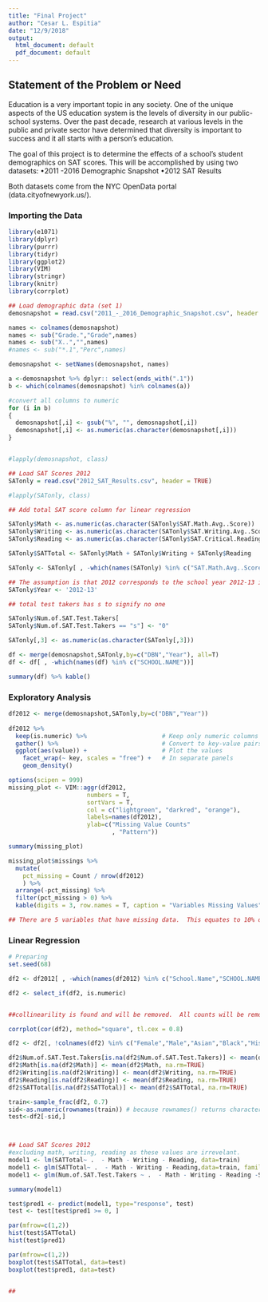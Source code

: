 ```yaml
---
title: "Final Project"
author: "Cesar L. Espitia"
date: "12/9/2018"
output:
  html_document: default
  pdf_document: default
---
```


## Statement of the Problem or Need

Education is a very important topic in any society.    One of the unique aspects of the US education system is the levels of diversity in our public-school systems.    Over the past decade, research at various levels in the public and private sector have determined that diversity is important to success and it all starts with a person’s education.  

The goal of this project is to determine the effects of a school’s student demographics on SAT scores.    This will be accomplished by using two datasets:
  •2011 -2016 Demographic Snapshot
  •2012 SAT Results

Both datasets come from the NYC OpenData portal (data.cityofnewyork.us/).  


### Importing the Data

```r
library(e1071)
library(dplyr)
library(purrr)
library(tidyr)
library(ggplot2)
library(VIM)
library(stringr)
library(knitr)
library(corrplot)

## Load demographic data (set 1)
demosnapshot = read.csv("2011_-_2016_Demographic_Snapshot.csv", header = TRUE)

names <- colnames(demosnapshot)
names <- sub("Grade.","Grade",names)
names <- sub("X..","",names)
#names <- sub("*.1","Perc",names)

demosnapshot <- setNames(demosnapshot, names)

a <-demosnapshot %>% dplyr:: select(ends_with(".1"))
b <- which(colnames(demosnapshot) %in% colnames(a))

#convert all columns to numeric
for (i in b)
{
  demosnapshot[,i] <- gsub("%", "", demosnapshot[,i])
  demosnapshot[,i] <- as.numeric(as.character(demosnapshot[,i]))
}


#lapply(demosnapshot, class)

## Load SAT Scores 2012
SATonly = read.csv("2012_SAT_Results.csv", header = TRUE)

#lapply(SATonly, class)

## Add total SAT score column for linear regression

SATonly$Math <- as.numeric(as.character(SATonly$SAT.Math.Avg..Score))
SATonly$Writing <- as.numeric(as.character(SATonly$SAT.Writing.Avg..Score))
SATonly$Reading <- as.numeric(as.character(SATonly$SAT.Critical.Reading.Avg..Score))

SATonly$SATTotal <- SATonly$Math + SATonly$Writing + SATonly$Reading

SATonly <- SATonly[ , -which(names(SATonly) %in% c("SAT.Math.Avg..Score","SAT.Writing.Avg..Score","SAT.Critical.Reading.Avg..Score"))]

## The assumption is that 2012 corresponds to the school year 2012-13 in demosnapshot
SATonly$Year <- '2012-13'

## total test takers has s to signify no one

SATonly$Num.of.SAT.Test.Takers[
SATonly$Num.of.SAT.Test.Takers == "s"] <- "0"

SATonly[,3] <- as.numeric(as.character(SATonly[,3]))

df <- merge(demosnapshot,SATonly,by=c("DBN","Year"), all=T)
df <- df[ , -which(names(df) %in% c("SCHOOL.NAME"))]

summary(df) %>% kable()

```


### Exploratory Analysis

```r
df2012 <- merge(demosnapshot,SATonly,by=c("DBN","Year"))
  
df2012 %>%
  keep(is.numeric) %>%                     # Keep only numeric columns
  gather() %>%                             # Convert to key-value pairs
  ggplot(aes(value)) +                     # Plot the values
    facet_wrap(~ key, scales = "free") +   # In separate panels
    geom_density()  

options(scipen = 999)
missing_plot <- VIM::aggr(df2012,  
                      numbers = T, 
                      sortVars = T,
                      col = c("lightgreen", "darkred", "orange"),
                      labels=names(df2012), 
                      ylab=c("Missing Value Counts"
                             , "Pattern"))

summary(missing_plot)

missing_plot$missings %>% 
  mutate(
    pct_missing = Count / nrow(df2012)
    ) %>% 
  arrange(-pct_missing) %>% 
  filter(pct_missing > 0) %>% 
  kable(digits = 3, row.names = T, caption = "Variables Missing Values")  

## There are 5 variables that have missing data.  This equates to 10% of the data and is acceptable.  
```


### Linear Regression

```r
# Preparing
set.seed(68)

df2 <- df2012[ , -which(names(df2012) %in% c("School.Name","SCHOOL.NAME"))]

df2 <- select_if(df2, is.numeric)


##collinearility is found and will be removed.  All counts will be removed and instead percentages will be kep.  

corrplot(cor(df2), method="square", tl.cex = 0.8)

df2 <- df2[, !colnames(df2) %in% c("Female","Male","Asian","Black","Hispanic","Other","White","Students.with.Disabilities","English.Language.Learners","Poverty","Grade4","Grade5","GradePK","GradeK","Grade1","Grade2","Grade3","Grade6","Grade7","Grade8")]

df2$Num.of.SAT.Test.Takers[is.na(df2$Num.of.SAT.Test.Takers)] <- mean(df2$Num.of.SAT.Test.Takers, na.rm=TRUE)
df2$Math[is.na(df2$Math)] <- mean(df2$Math, na.rm=TRUE)
df2$Writing[is.na(df2$Writing)] <- mean(df2$Writing, na.rm=TRUE)
df2$Reading[is.na(df2$Reading)] <- mean(df2$Reading, na.rm=TRUE)
df2$SATTotal[is.na(df2$SATTotal)] <- mean(df2$SATTotal, na.rm=TRUE)

train<-sample_frac(df2, 0.7)
sid<-as.numeric(rownames(train)) # because rownames() returns character
test<-df2[-sid,]



## Load SAT Scores 2012
#excluding math, writing, reading as these values are irrevelant.  
model1 <- lm(SATTotal~ .  - Math - Writing - Reading, data=train)
model1 <- glm(SATTotal~ .  - Math - Writing - Reading,data=train, family=gaussian())
model1 <- glm(Num.of.SAT.Test.Takers ~ .  - Math - Writing - Reading -SATTotal,data=train, family=poisson())

summary(model1)

test$pred1 <- predict(model1, type="response", test)
test <- test[test$pred1 >= 0, ]

par(mfrow=c(1,2))
hist(test$SATTotal)
hist(test$pred1)

par(mfrow=c(1,2))
boxplot(test$SATTotal, data=test)
boxplot(test$pred1, data=test)


## 

```


